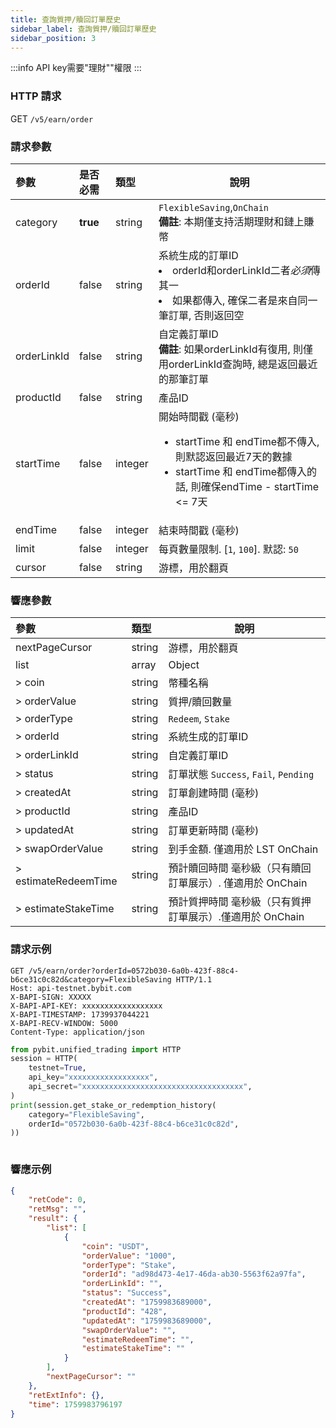 ```yaml
---
title: 查詢質押/贖回訂單歷史
sidebar_label: 查詢質押/贖回訂單歷史
sidebar_position: 3
---
```

:::info
API key需要"理財""權限
:::

### HTTP 請求
GET `/v5/earn/order`

### 請求參數
| 參數 | 是否必需 | 類型 | 說明|
|:----- |:-------|:-----|------ |
|category|**true**|string|`FlexibleSaving`,`OnChain` <br/>**備註**: 本期僅支持活期理財和鏈上賺幣|
|orderId|false|string|系統生成的訂單ID <li>orderId和orderLinkId二者*必須*傳其一</li><li>如果都傳入, 確保二者是來自同一筆訂單, 否則返回空</li>|
|orderLinkId|false|string|自定義訂單ID<br/>**備註**: 如果orderLinkId有復用, 則僅用orderLinkId查詢時, 總是返回最近的那筆訂單|
| productId   | false    | string    | 產品ID                                                                                                                      |
|startTime |false |integer |開始時間戳 (毫秒)<ul><li>startTime 和 endTime都不傳入, 則默認返回最近7天的數據</li><li>startTime 和 endTime都傳入的話, 則確保endTime - startTime &lt;= 7天</li></ul>|
|endTime |false |integer |結束時間戳 (毫秒)|
|limit |false |integer |每頁數量限制. [`1`, `100`]. 默認: `50`|
|cursor |false |string |游標，用於翻頁|
### 響應參數
| 參數 | 類型 | 說明|
|:----- |:-----|----- |
|nextPageCursor |string |游標，用於翻頁 |
|list|array|Object|
|> coin|string |幣種名稱 |
|> orderValue|string |質押/贖回數量|
|> orderType|string |`Redeem`, `Stake`|
|> orderId|string |系統生成的訂單ID|
|> orderLinkId|string |自定義訂單ID|
|> status|string |訂單狀態 `Success`, `Fail`, `Pending`|
|> createdAt|string |訂單創建時間 (毫秒)|
|> productId|string |產品ID|
|> updatedAt|string |訂單更新時間 (毫秒)|
|> swapOrderValue|string |到手金額. 僅適用於 LST OnChain|
|> estimateRedeemTime|string |預計贖回時間 毫秒級（只有贖回訂單展示）. 僅適用於 OnChain|
|> estimateStakeTime|string |預計質押時間 毫秒級（只有質押訂單展示）.僅適用於 OnChain |

### 請求示例

<Tabs groupId="programming-languages">
<TabItem value="http" label="HTTP">

```http
GET /v5/earn/order?orderId=0572b030-6a0b-423f-88c4-b6ce31c0c82d&category=FlexibleSaving HTTP/1.1
Host: api-testnet.bybit.com
X-BAPI-SIGN: XXXXX
X-BAPI-API-KEY: xxxxxxxxxxxxxxxxxx
X-BAPI-TIMESTAMP: 1739937044221
X-BAPI-RECV-WINDOW: 5000
Content-Type: application/json
```

</TabItem>
<TabItem value="python" label="Python">

```python
from pybit.unified_trading import HTTP
session = HTTP(
    testnet=True,
    api_key="xxxxxxxxxxxxxxxxxx",
    api_secret="xxxxxxxxxxxxxxxxxxxxxxxxxxxxxxxxxxxx",
)
print(session.get_stake_or_redemption_history(
    category="FlexibleSaving",
    orderId="0572b030-6a0b-423f-88c4-b6ce31c0c82d",
))
```

</TabItem>

<TabItem value="Node" label="Node.js">

```n4js

```

</TabItem>
</Tabs>

### 響應示例

```json
{
    "retCode": 0,
    "retMsg": "",
    "result": {
        "list": [
            {
                "coin": "USDT",
                "orderValue": "1000",
                "orderType": "Stake",
                "orderId": "ad98d473-4e17-46da-ab30-5563f62a97fa",
                "orderLinkId": "",
                "status": "Success",
                "createdAt": "1759983689000",
                "productId": "428",
                "updatedAt": "1759983689000",
                "swapOrderValue": "",
                "estimateRedeemTime": "",
                "estimateStakeTime": ""
            }
        ],
        "nextPageCursor": ""
    },
    "retExtInfo": {},
    "time": 1759983796197
}
```
